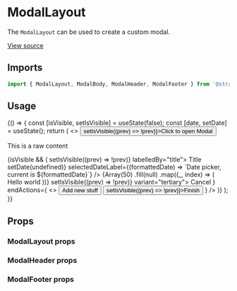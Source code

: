 <!--- ModalLayout.stories.mdx --->


<Meta title="Design System/Components/ModalLayout" component={ModalLayout} />

# ModalLayout

The `ModalLayout` can be used to create a custom modal.

[View source](https://github.com/strapi/design-system/tree/main/packages/strapi-design-system/src/ModalLayout)

## Imports

```js
import { ModalLayout, ModalBody, ModalHeader, ModalFooter } from '@strapi/design-system/ModalLayout';
```

## Usage

<Canvas>
  <Story name="base">
    {() => {
      const [isVisible, setIsVisible] = useState(false);
      const [date, setDate] = useState();
      return (
        <>
          <Button onClick={() => setIsVisible((prev) => !prev)}>Click to open Modal</Button>
          <p style={{ height: '60vh' }}>This is a raw content</p>
          {isVisible && (
            <ModalLayout onClose={() => setIsVisible((prev) => !prev)} labelledBy="title">
              <ModalHeader>
                <Typography fontWeight="bold" textColor="neutral800" as="h2" id="title">
                  Title
                </Typography>
              </ModalHeader>
              <ModalBody>
                <DatePicker
                  onChange={setDate}
                  selectedDate={date}
                  label="Date picker"
                  name="datepicker"
                  clearLabel={'Clear the datepicker'}
                  onClear={() => setDate(undefined)}
                  selectedDateLabel={(formattedDate) => `Date picker, current is ${formattedDate}`}
                />
                {Array(50)
                  .fill(null)
                  .map((_, index) => (
                    <Box key={`box-${index}`} padding={8} background="neutral100">
                      Hello world
                    </Box>
                  ))}
              </ModalBody>
              <ModalFooter
                startActions={
                  <Button onClick={() => setIsVisible((prev) => !prev)} variant="tertiary">
                    Cancel
                  </Button>
                }
                endActions={
                  <>
                    <Button variant="secondary">Add new stuff</Button>
                    <Button onClick={() => setIsVisible((prev) => !prev)}>Finish</Button>
                  </>
                }
              />
            </ModalLayout>
          )}
        </>
      );
    }}
  </Story>
</Canvas>

## Props

### ModalLayout props

<ArgsTable of={ModalLayout} />

### ModalHeader props

<ArgsTable of={ModalHeader} />

### ModalFooter props

<ArgsTable of={ModalFooter} />
